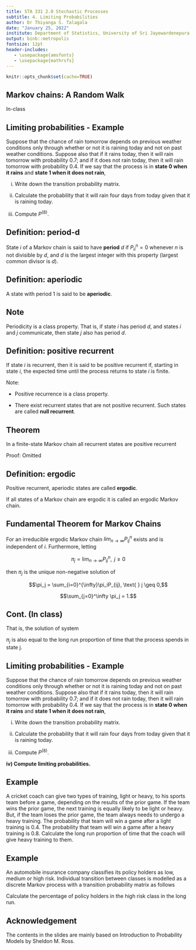 ```yaml
---
title: STA 331 2.0 Stochastic Processes
subtitle: 4. Limiting Probabilities
author: Dr Thiyanga S. Talagala
date: "January 25, 2022"
institute: Department of Statistics, University of Sri Jayewardenepura
output: binb::metropolis
fontsize: 12pt
header-includes:
   - \usepackage{amsfonts}
   - \usepackage{mathrsfs}
---
```


```r
knitr::opts_chunk$set(cache=TRUE)
```

## Markov chains: A Random Walk

In-class

## Limiting probabilities - Example

Suppose that the chance of rain tomorrow
depends on previous weather conditions only through whether or not it is
raining today and not on past weather conditions. Suppose also that if it rains
today, then it will rain tomorrow with probability 0.7; and if it does not rain today,
then it will rain tomorrow with probability 0.4.
If we say that the process is in **state 0 when it rains** and **state 1 when it does not rain**,  

i) Write down the transition probability matrix.

ii) Calculate the probability
that it will rain four days from today given that it is raining today.

iii) Compute $P^{(8)}$.

## Definition: period-d

State $i$ of a Markov chain is said to have **period**
$d$ if $P_{ii}^n=0$
 whenever $n$ is not divisible by $d$, and $d$ is the largest integer with this
property (largest common divisor is $d$). 

## Definition: aperiodic

A state with period 1 is said to be **aperiodic**.

## Note

Periodicity is a class
property. That is, if state $i$ has period $d$, and states $i$ and $j$ communicate, then
state $j$ also has period $d$.

## Definition: positive recurrent

If state $i$ is recurrent, then it is said to be positive recurrent if, starting in state $i$, the expected time until the process returns to state $i$ is finite.

Note:

- Positive recurrence is a class property.

- There exist recurrent states that
are not positive recurrent. Such states are called **null recurrent**.

## Theorem

In a finite-state Markov chain all recurrent states are positive recurrent

Proof: Omitted

## Definition: ergodic

Positive recurrent, aperiodic states are
called **ergodic**.

If all states of a Markov chain are ergodic it is called an ergodic Markov chain.

## Fundamental Theorem for Markov Chains

For an irreducible ergodic Markov chain $lim_{n \rightarrow \infty} P_{ij}^n$ exists and is independent of $i$. Furthermore, letting 

$$\pi_j=\lim_{n \to \infty} P_{ij}^n, \text{ } j \geq 0$$

then $\pi_j$ is the unique non-negative solution of 

$$\pi_j = \sum_{i=0}^{\infty}\pi_iP_{ij}, \text{ } j \geq 0,$$

$$\sum_{j=0}^\infty \pi_j = 1.$$

## Cont. (In class)

That is, the solution of system

\vspace{4cm}

$\pi_j$ is also equal to the long run proportion of time that the process spends in state j.

## Limiting probabilities - Example

Suppose that the chance of rain tomorrow
depends on previous weather conditions only through whether or not it is
raining today and not on past weather conditions. Suppose also that if it rains
today, then it will rain tomorrow with probability 0.7; and if it does not rain today,
then it will rain tomorrow with probability 0.4.
If we say that the process is in **state 0 when it rains** and **state 1 when it does not rain**,  

i) Write down the transition probability matrix.

ii) Calculate the probability
that it will rain four days from today given that it is raining today.

iii) Compute $P^{(8)}$.

**iv) Compute limiting probabilities.**

## Example

 A cricket coach can give two types of training, light or heavy, to his sports team before a game,  depending on the results of the prior game. If the team wins the prior game, the next training is equally likely to be light or heavy. But, if the team loses the prior game, the team always needs to undergo a heavy training. The probability that team will win a game after a light training is 0.4. The probability that team will win a game after a heavy training is 0.8.   Calculate the long run proportion of time that the coach will give heavy training to them.
 
## Example

An automobile insurance company classifies its policy holders as low, medium or high risk. Individual transition between classes is modelled as a discrete Markov process with a transition probability matrix as follows

\begin{table}[!h]
\begin{tabular}{|l|l|l|l|}
\hline
 & low & medium & high\\ \hline
low & 0.9 & 0.05 & 0.05 \\ \hline
medium & 0.1 & 0.8 & 0.1 \\ \hline
high &0  & 0.3 & 0.7 \\ \hline
\end{tabular}
\end{table}

Calculate the percentage of policy holders in the high risk class in the long run.

## Acknowledgement

The contents in the slides are mainly based on Introduction to Probability Models by Sheldon M. Ross.
